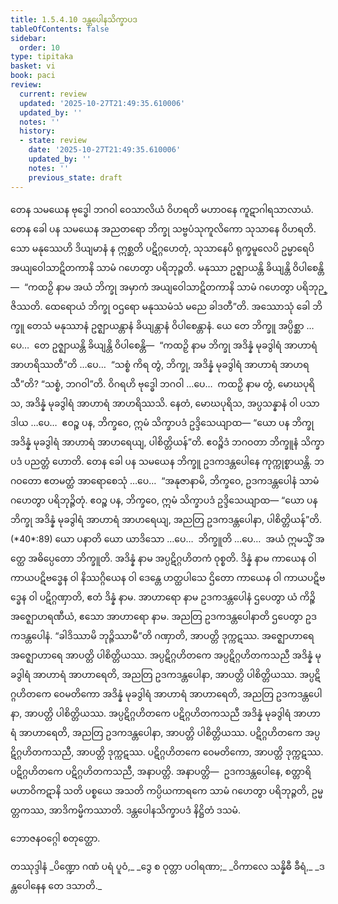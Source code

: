 ```yaml
---
title: 1.5.4.10 ဒန္တပေါနသိက္ခာပဒ
tableOfContents: false
sidebar:
  order: 10
type: tipitaka
basket: vi
book: paci
review:
  current: review
  updated: '2025-10-27T21:49:35.610006'
  updated_by: ''
  notes: ''
  history:
  - state: review
    date: '2025-10-27T21:49:35.610006'
    updated_by: ''
    notes: ''
    previous_state: draft
---
```



<ReviewStatus review={frontmatter.review} showDetails={true} />

<HypothesisAnnotation frontmatter={frontmatter} />

<DynamicBreadcrumb />

<Division number="263" book="paci" e="ch" v="2" p="120">

<Paragraph number="848" book="paci">
တေန သမယေန ဗုဒ္ဓေါ ဘဂဝါ ဝေသာလိယံ ဝိဟရတိ မဟာဝနေ ကူဋာဂါရသာလာယံ. တေန ခေါ ပန သမယေန အညတရော ဘိက္ခု သဗ္ဗပံသုကူလိကော သုသာနေ ဝိဟရတိ. သော မနုဿေဟိ ဒိယျမာနံ န ဣစ္ဆတိ ပဋိဂ္ဂဟေတုံ, သုသာနေပိ ရုက္ခမူလေပိ ဥမ္မာရေပိ အယျဝေါသာဋိတကာနိ သာမံ ဂဟေတွာ ပရိဘုဉ္ဇတိ. မနုဿာ ဥဇ္ဈာယန္တိ ခိယျန္တိ ဝိပါစေန္တိ—  “ကထဉှိ နာမ အယံ ဘိက္ခု အမှာကံ အယျဝေါသာဋိတကာနိ သာမံ ဂဟေတွာ ပရိဘုဉ္ဇိဿတိ. ထေရောယံ ဘိက္ခု ဝဌရော မနုဿမံသံ မညေ ခါဒတီ”တိ.
</Paragraph>

<Paragraph number="849" book="paci">
အဿောသုံ ခေါ ဘိက္ခူ တေသံ မနုဿာနံ ဥဇ္ဈာယန္တာနံ ခိယျန္တာနံ ဝိပါစေန္တာနံ. ယေ တေ ဘိက္ခူ အပ္ပိစ္ဆာ …ပေ…  တေ ဥဇ္ဈာယန္တိ ခိယျန္တိ ဝိပါစေန္တိ—  “ကထဉှိ နာမ ဘိက္ခု အဒိန္နံ မုခဒွါရံ အာဟာရံ အာဟရိဿတီ”တိ …ပေ…  “သစ္စံ ကိရ တွံ, ဘိက္ခု, အဒိန္နံ မုခဒွါရံ အာဟာရံ အာဟရသီ”တိ? “သစ္စံ, ဘဂဝါ”တိ. ဝိဂရဟိ ဗုဒ္ဓေါ ဘဂဝါ …ပေ…  ကထဉှိ နာမ တွံ, မောဃပုရိသ, အဒိန္နံ မုခဒွါရံ အာဟာရံ အာဟရိဿသိ. နေတံ, မောဃပုရိသ, အပ္ပသန္နာနံ ဝါ ပသာဒါယ …ပေ…  ဧဝဉ္စ ပန, ဘိက္ခဝေ, ဣမံ သိက္ခာပဒံ ဥဒ္ဒိသေယျာထ—
</Paragraph>

<Paragraph number="850" book="paci">
<Emphasis>“ယော ပန ဘိက္ခု အဒိန္နံ မုခဒွါရံ အာဟာရံ အာဟရေယျ, ပါစိတ္တိယန်”</Emphasis>တိ.
</Paragraph>

<Paragraph number="851" book="paci">
ဧဝဉ္စိဒံ ဘဂဝတာ ဘိက္ခူနံ သိက္ခာပဒံ ပညတ္တံ ဟောတိ.
</Paragraph>

</Division>
<Division number="264" book="paci" e="ch" v="2" p="121">

<Paragraph number="852" book="paci">
တေန ခေါ ပန သမယေန ဘိက္ခူ ဥဒကဒန္တပေါနေ ကုက္ကုစ္စာယန္တိ. ဘဂဝတော ဧတမတ္ထံ အာရောစေသုံ …ပေ…  “အနုဇာနာမိ, ဘိက္ခဝေ, ဥဒကဒန္တပေါနံ သာမံ ဂဟေတွာ ပရိဘုဉ္ဇိတုံ. ဧဝဉ္စ ပန, ဘိက္ခဝေ, ဣမံ သိက္ခာပဒံ ဥဒ္ဒိသေယျာထ—
</Paragraph>

</Division>
<Division number="265" book="paci" e="ch" v="2" p="121">

<Paragraph number="853" book="paci">
<Emphasis>“ယော ပန ဘိက္ခု အဒိန္နံ မုခဒွါရံ အာဟာရံ အာဟရေယျ, အညတြ ဥဒကဒန္တပေါနာ, ပါစိတ္တိယန်”</Emphasis>တိ. (*40*:<Emphasis>89</Emphasis>)
</Paragraph>

</Division>
<Division number="266" book="paci" e="ch" v="2" p="121">

<Paragraph number="854" book="paci">
<Emphasis>ယော ပနာ</Emphasis>တိ ယော ယာဒိသော …ပေ…  <Emphasis>ဘိက္ခူ</Emphasis>တိ …ပေ…  အယံ ဣမသ္မိံ အတ္ထေ အဓိပ္ပေတော ဘိက္ခူတိ.
</Paragraph>

<Paragraph number="855" book="paci">
<Emphasis>အဒိန္နံ</Emphasis> နာမ အပ္ပဋိဂ္ဂဟိတကံ ဝုစ္စတိ.
</Paragraph>

<Paragraph number="856" book="paci">
<Emphasis>ဒိန္နံ</Emphasis> နာမ ကာယေန ဝါ ကာယပဋိဗဒ္ဓေန ဝါ နိဿဂ္ဂိယေန ဝါ ဒေန္တေ ဟတ္ထပါသေ ဌိတော ကာယေန ဝါ ကာယပဋိဗဒ္ဓေန ဝါ ပဋိဂ္ဂဏှာတိ, ဧတံ ဒိန္နံ နာမ.
</Paragraph>

<Paragraph number="857" book="paci">
<Emphasis>အာဟာရော</Emphasis> နာမ ဥဒကဒန္တပေါနံ ဌပေတွာ ယံ ကိဉ္စိ အဇ္ဈောဟရဏီယံ, ဧသော အာဟာရော နာမ.
</Paragraph>

<Paragraph number="858" book="paci">
<Emphasis>အညတြ ဥဒကဒန္တပေါနာ</Emphasis>တိ ဌပေတွာ ဥဒကဒန္တပေါနံ.
</Paragraph>

<Paragraph number="859" book="paci">
“ခါဒိဿာမိ ဘုဉ္ဇိဿာမီ”တိ ဂဏှာတိ, အာပတ္တိ ဒုက္ကဋဿ. အဇ္ဈောဟာရေ အဇ္ဈောဟာရေ အာပတ္တိ ပါစိတ္တိယဿ.
</Paragraph>

</Division>
<Division number="267" book="paci" e="ch" v="2" p="121">

<Paragraph number="860" book="paci">
အပ္ပဋိဂ္ဂဟိတကေ အပ္ပဋိဂ္ဂဟိတကသညီ အဒိန္နံ မုခဒွါရံ အာဟာရံ အာဟာရေတိ, အညတြ ဥဒကဒန္တပေါနာ, အာပတ္တိ ပါစိတ္တိယဿ. အပ္ပဋိဂ္ဂဟိတကေ ဝေမတိကော အဒိန္နံ မုခဒွါရံ အာဟာရံ အာဟာရေတိ, အညတြ ဥဒကဒန္တပေါနာ, အာပတ္တိ ပါစိတ္တိယဿ. အပ္ပဋိဂ္ဂဟိတကေ ပဋိဂ္ဂဟိတကသညီ အဒိန္နံ မုခဒွါရံ အာဟာရံ အာဟာရေတိ, အညတြ ဥဒကဒန္တပေါနာ, အာပတ္တိ ပါစိတ္တိယဿ.
</Paragraph>

<Paragraph number="861" book="paci">
ပဋိဂ္ဂဟိတကေ အပ္ပဋိဂ္ဂဟိတကသညီ, အာပတ္တိ ဒုက္ကဋဿ. ပဋိဂ္ဂဟိတကေ ဝေမတိကော, အာပတ္တိ ဒုက္ကဋဿ. ပဋိဂ္ဂဟိတကေ ပဋိဂ္ဂဟိတကသညီ, အနာပတ္တိ.
</Paragraph>

</Division>
<Division number="268" book="paci" e="ch" v="2" p="122">

<Paragraph number="862" book="paci">
အနာပတ္တိ—  ဥဒကဒန္တပေါနေ, စတ္တာရိ မဟာဝိကဋာနိ သတိ ပစ္စယေ အသတိ ကပ္ပိယကာရကေ သာမံ ဂဟေတွာ ပရိဘုဉ္ဇတိ, ဥမ္မတ္တကဿ, အာဒိကမ္မိကဿာတိ.

</Paragraph>
</Division>

<Paragraph number="863" type="center" book="paci">
ဒန္တပေါနသိက္ခာပဒံ နိဋ္ဌိတံ ဒသမံ.

  
ဘောဇနဝဂ္ဂေါ စတုတ္ထော.



</Paragraph>

<Paragraph number="864" type="center" book="paci">
တဿုဒ္ဒါနံ


</Paragraph>

<Paragraph number="865" type="verses" book="paci">
_ပိဏ္ဍော ဂဏံ ပရံ ပူဝံ,_  
_ဒွေ စ ဝုတ္တာ ပဝါရဏာ;_  
_ဝိကာလေ သန္နိဓီ ခီရံ,_  
_ဒန္တပေါနေန တေ ဒသာတိ._
</Paragraph>